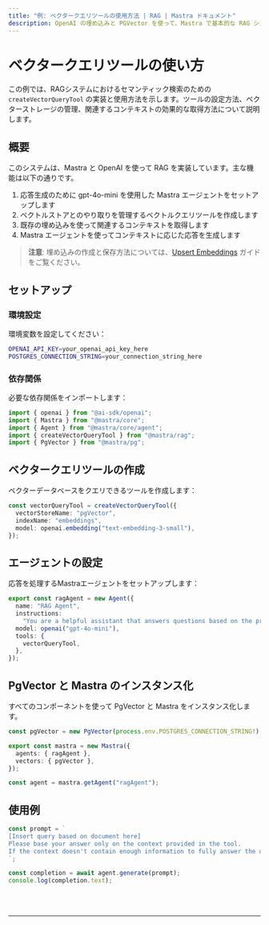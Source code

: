 ```yaml
---
title: "例: ベクタークエリツールの使用方法 | RAG | Mastra ドキュメント"
description: OpenAI の埋め込みと PGVector を使って、Mastra で基本的な RAG システムを実装する例です。
---
```



# ベクタークエリツールの使い方

この例では、RAGシステムにおけるセマンティック検索のための `createVectorQueryTool` の実装と使用方法を示します。ツールの設定方法、ベクターストレージの管理、関連するコンテキストの効果的な取得方法について説明します。

## 概要

このシステムは、Mastra と OpenAI を使って RAG を実装しています。主な機能は以下の通りです。

1. 応答生成のために gpt-4o-mini を使用した Mastra エージェントをセットアップします
2. ベクトルストアとのやり取りを管理するベクトルクエリツールを作成します
3. 既存の埋め込みを使って関連するコンテキストを取得します
4. Mastra エージェントを使ってコンテキストに応じた応答を生成します

> **注意**: 埋め込みの作成と保存方法については、[Upsert Embeddings](/examples/rag/upsert/upsert-embeddings) ガイドをご覧ください。

## セットアップ

### 環境設定

環境変数を設定してください：

```bash filename=".env"
OPENAI_API_KEY=your_openai_api_key_here
POSTGRES_CONNECTION_STRING=your_connection_string_here
```

### 依存関係

必要な依存関係をインポートします：

```typescript copy showLineNumbers filename="src/index.ts"
import { openai } from "@ai-sdk/openai";
import { Mastra } from "@mastra/core";
import { Agent } from "@mastra/core/agent";
import { createVectorQueryTool } from "@mastra/rag";
import { PgVector } from "@mastra/pg";
```

## ベクタークエリツールの作成

ベクターデータベースをクエリできるツールを作成します：

```typescript copy showLineNumbers{7} filename="src/index.ts"
const vectorQueryTool = createVectorQueryTool({
  vectorStoreName: "pgVector",
  indexName: "embeddings",
  model: openai.embedding("text-embedding-3-small"),
});
```

## エージェントの設定

応答を処理するMastraエージェントをセットアップします：

```typescript copy showLineNumbers{13} filename="src/index.ts"
export const ragAgent = new Agent({
  name: "RAG Agent",
  instructions:
    "You are a helpful assistant that answers questions based on the provided context. Keep your answers concise and relevant.",
  model: openai("gpt-4o-mini"),
  tools: {
    vectorQueryTool,
  },
});
```

## PgVector と Mastra のインスタンス化

すべてのコンポーネントを使って PgVector と Mastra をインスタンス化します。

```typescript copy showLineNumbers{23} filename="src/index.ts"
const pgVector = new PgVector(process.env.POSTGRES_CONNECTION_STRING!);

export const mastra = new Mastra({
  agents: { ragAgent },
  vectors: { pgVector },
});

const agent = mastra.getAgent("ragAgent");
```

## 使用例

```typescript copy showLineNumbers{32} filename="src/index.ts"
const prompt = `
[Insert query based on document here]
Please base your answer only on the context provided in the tool. 
If the context doesn't contain enough information to fully answer the question, please state that explicitly.
`;

const completion = await agent.generate(prompt);
console.log(completion.text);
```

<br />
<br />
<hr className="dark:border-[#404040] border-gray-300" />
<br />
<br />
<GithubLink
  link={
    "https://github.com/mastra-ai/mastra/blob/main/examples/basics/rag/basic-rag"
  }
/>
